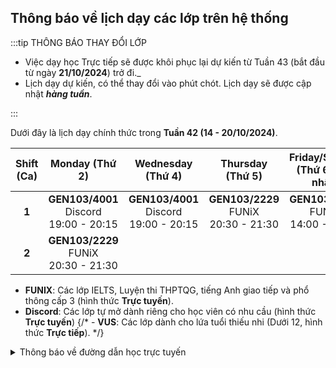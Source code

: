 ## Thông báo về lịch dạy các lớp trên hệ thống

:::tip THÔNG BÁO THAY ĐỔI LỚP

- Việc dạy học Trực tiếp sẽ được khôi phục lại dự kiến từ Tuần 43 (bắt đầu từ ngày **21/10/2024**) trở đi._
- Lịch dạy dự kiến, có thể thay đổi vào phút chót. Lịch dạy sẽ được cập nhật **_hàng tuần_**.

:::

Dưới đây là lịch dạy chính thức trong **Tuần 42 (14 - 20/10/2024)**.

| **Shift (Ca)** |              **Monday (Thứ 2)**               |            **Wednesday (Thứ 4)**              |            **Thursday (Thứ 5)**             |     **Friday/Sunday (Thứ 6/Chủ nhật)**      |
|:--------------:|:---------------------------------------------:|:---------------------------------------------:|:-------------------------------------------:|:-------------------------------------------:|
|      **1**     | **GEN103/4001**<br/>Discord<br/>19:00 - 20:15 | **GEN103/4001**<br/>Discord<br/>19:00 - 20:15 | **GEN103/2229**<br/>FUNiX<br/>20:30 - 21:30 | **GEN103/2603**<br/>FUNiX<br/>14:00 - 15:00 |
|      **2**     |  **GEN103/2229**<br/>FUNiX<br/>20:30 - 21:30  |                                               |                                             |                                             |


- **FUNIX**: Các lớp IELTS, Luyện thi THPTQG, tiếng Anh giao tiếp và phổ thông cấp 3 (hình thức **Trực tuyến**).
- **Discord**: Các lớp tự mở dành riêng cho học viên có nhu cầu (hình thức **Trực tuyến**)
{/* - **VUS**: Các lớp dành cho lứa tuổi thiếu nhi (Dưới 12, hình thức **Trực tiếp**). */}

<details>
<summary>Thông báo về đường dẫn học trực tuyến</summary>
<div>

**_Việc học trực tuyến sẽ được thực hiện qua hạ tầng online. Đường dẫn sẽ được cung cấp trong quá trình học. Người học
cũng có thể theo dõi các video bài giảng qua YouTube ở hai đường dẫn phía dưới._**

**_Trân trọng cảm ơn._**

</div>
</details>
